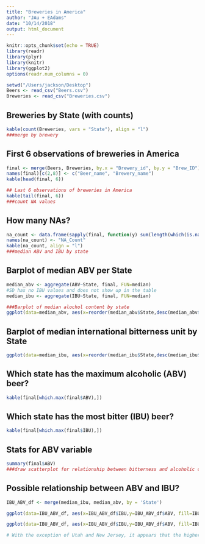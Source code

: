 ```yaml
---
title: "Breweries in America"
author: "JAu + EAdams"
date: "10/14/2018"
output: html_document
---
```


```r
knitr::opts_chunk$set(echo = TRUE)
library(readr)
library(plyr)
library(knitr)
library(ggplot2)
options(readr.num_columns = 0)

setwd("/Users/jackson/Desktop")
Beers <- read_csv("Beers.csv")
Breweries <- read_csv("Breweries.csv")
```

## Breweries by State (with counts)
```r
kable(count(Breweries, vars = "State"), align = "l")
###merge by brewery
```

## First 6 observations of breweries in America
```r
final <- merge(Beers, Breweries, by.x = "Brewery_id", by.y = "Brew_ID")
names(final)[c(2,8)] <- c("Beer_name", "Brewery_name")
kable(head(final, 6))
```

```r
## Last 6 observations of breweries in America
kable(tail(final, 6))
###count NA values
```

## How many NAs?
``` r
na_count <- data.frame(sapply(final, function(y) sum(length(which(is.na(y))))))
names(na_count) <- "NA_Count"
kable(na_count, align = "l")
###median ABV and IBU by state
```

## Barplot of median ABV per State
``` r
median_abv <- aggregate(ABV~State, final, FUN=median)
#SD has no IBU values and does not show up in the table
median_ibu <- aggregate(IBU~State, final, FUN=median)

###Barplot of median alochol content by state
ggplot(data=median_abv, aes(x=reorder(median_abv$State,desc(median_abv$State)), y=median_abv$ABV,fill=median_abv$State)) + geom_bar(stat='identity') + labs(x="State", y="Median ABV (Alcoholic Content)") + coord_flip() + guides(fill=guide_legend(title="State"))
```


## Barplot of median international bitterness unit by State 
``` r
ggplot(data=median_ibu, aes(x=reorder(median_ibu$State,desc(median_ibu$State)), y=median_ibu$IBU,fill=median_ibu$State)) + geom_bar(stat='identity') + labs(x="State", y="Median IBU (International Bitterness Unit)") + coord_flip() + guides(fill=guide_legend(title="State"))
```

## Which state has the maximum alcoholic (ABV) beer?
``` r
kable(final[which.max(final$ABV),])
```

## Which state has the most bitter (IBU) beer?
``` r
kable(final[which.max(final$IBU),])
```

## Stats for ABV variable
``` r
summary(final$ABV)
###draw scatterplot for relationship between bitterness and alcoholic content
```

## Possible relationship between ABV and IBU?
``` r
IBU_ABV_df <- merge(median_ibu, median_abv, by = 'State')

ggplot(data=IBU_ABV_df, aes(x=IBU_ABV_df$IBU,y=IBU_ABV_df$ABV, fill=IBU_ABV_df$State)) + geom_point() + labs(x="Median IBU", y="Median ABV") + guides(fill=guide_legend(title="State"))

ggplot(data=IBU_ABV_df, aes(x=IBU_ABV_df$IBU,y=IBU_ABV_df$ABV, fill=IBU_ABV_df$State)) + geom_point() + labs(x="Median IBU", y="Median ABV") + guides(fill=guide_legend(title="State")) + geom_text(label=IBU_ABV_df$State)

# With the exception of Utah and New Jersey, it appears that the higher the bitterness unit within a beer, the more alc
```